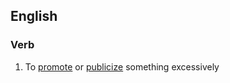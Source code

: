 ==English==

===Verb===
{{en-verb|overhyp|ing}}

# To [[promote]] or [[publicize]] something excessively